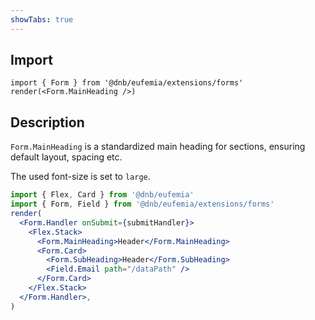 ```yaml
---
showTabs: true
---
```


## Import

```tsx
import { Form } from '@dnb/eufemia/extensions/forms'
render(<Form.MainHeading />)
```

## Description

`Form.MainHeading` is a standardized main heading for sections, ensuring default layout, spacing etc.

The used font-size is set to `large`.

```jsx
import { Flex, Card } from '@dnb/eufemia'
import { Form, Field } from '@dnb/eufemia/extensions/forms'
render(
  <Form.Handler onSubmit={submitHandler}>
    <Flex.Stack>
      <Form.MainHeading>Header</Form.MainHeading>
      <Form.Card>
        <Form.SubHeading>Header</Form.SubHeading>
        <Field.Email path="/dataPath" />
      </Form.Card>
    </Flex.Stack>
  </Form.Handler>,
)
```
